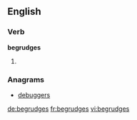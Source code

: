 
==English==

===Verb===
'''begrudges'''

# {{en-third-person singular of|begrudge}}

===Anagrams===
* [[debuggers#English|debuggers]]

[[de:begrudges]]
[[fr:begrudges]]
[[vi:begrudges]]